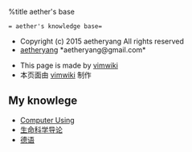 %title aether's base
 = aether's knowledge base=
* Copyright (c) 2015 aetheryang All rights reserved
* [[aetheryang]] *aetheryang@gmail.com*

* This page is made by [[vimwiki]]
* 本页面由 [[vimwiki]] 制作
== My knowlege ==
* [[Computer Using]]
* [[生命科学导论]]
* [[德语]]

